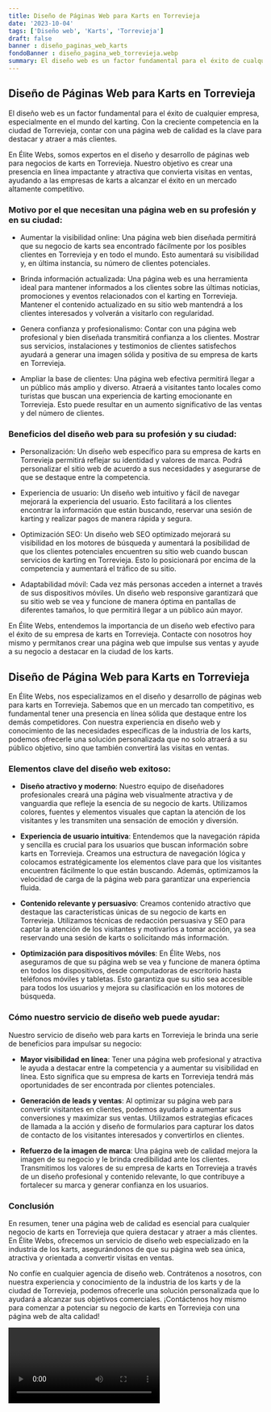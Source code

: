 ```yaml
---
title: Diseño de Páginas Web para Karts en Torrevieja
date: '2023-10-04'
tags: ['Diseño web', 'Karts', 'Torrevieja']
draft: false
banner : diseño_paginas_web_karts
fondoBanner : diseño_pagina_web_torrevieja.webp
summary: El diseño web es un factor fundamental para el éxito de cualquier empresa, especialmente en el mundo del karting. Con la creciente competencia en la ciudad de Torrevieja, contar con una página web de calidad es la clave para destacar y atraer a más clientes.
---
```


## Diseño de Páginas Web para Karts en Torrevieja

El diseño web es un factor fundamental para el éxito de cualquier empresa, especialmente en el mundo del karting. Con la creciente competencia en la ciudad de Torrevieja, contar con una página web de calidad es la clave para destacar y atraer a más clientes.

En Élite Webs, somos expertos en el diseño y desarrollo de páginas web para negocios de karts en Torrevieja. Nuestro objetivo es crear una presencia en línea impactante y atractiva que convierta visitas en ventas, ayudando a las empresas de karts a alcanzar el éxito en un mercado altamente competitivo.

### Motivo por el que necesitan una página web en su profesión y en su ciudad:

- Aumentar la visibilidad online: Una página web bien diseñada permitirá que su negocio de karts sea encontrado fácilmente por los posibles clientes en Torrevieja y en todo el mundo. Esto aumentará su visibilidad y, en última instancia, su número de clientes potenciales.

- Brinda información actualizada: Una página web es una herramienta ideal para mantener informados a los clientes sobre las últimas noticias, promociones y eventos relacionados con el karting en Torrevieja. Mantener el contenido actualizado en su sitio web mantendrá a los clientes interesados y volverán a visitarlo con regularidad.

- Genera confianza y profesionalismo: Contar con una página web profesional y bien diseñada transmitirá confianza a los clientes. Mostrar sus servicios, instalaciones y testimonios de clientes satisfechos ayudará a generar una imagen sólida y positiva de su empresa de karts en Torrevieja.

- Ampliar la base de clientes: Una página web efectiva permitirá llegar a un público más amplio y diverso. Atraerá a visitantes tanto locales como turistas que buscan una experiencia de karting emocionante en Torrevieja. Esto puede resultar en un aumento significativo de las ventas y del número de clientes.

### Beneficios del diseño web para su profesión y su ciudad:

- Personalización: Un diseño web específico para su empresa de karts en Torrevieja permitirá reflejar su identidad y valores de marca. Podrá personalizar el sitio web de acuerdo a sus necesidades y asegurarse de que se destaque entre la competencia.

- Experiencia de usuario: Un diseño web intuitivo y fácil de navegar mejorará la experiencia del usuario. Esto facilitará a los clientes encontrar la información que están buscando, reservar una sesión de karting y realizar pagos de manera rápida y segura.

- Optimización SEO: Un diseño web SEO optimizado mejorará su visibilidad en los motores de búsqueda y aumentará la posibilidad de que los clientes potenciales encuentren su sitio web cuando buscan servicios de karting en Torrevieja. Esto lo posicionará por encima de la competencia y aumentará el tráfico de su sitio.

- Adaptabilidad móvil: Cada vez más personas acceden a internet a través de sus dispositivos móviles. Un diseño web responsive garantizará que su sitio web se vea y funcione de manera óptima en pantallas de diferentes tamaños, lo que permitirá llegar a un público aún mayor.

En Élite Webs, entendemos la importancia de un diseño web efectivo para el éxito de su empresa de karts en Torrevieja. Contacte con nosotros hoy mismo y permítanos crear una página web que impulse sus ventas y ayude a su negocio a destacar en la ciudad de los karts.

<GifSeo />

<Cta />

## Diseño de Página Web para Karts en Torrevieja

En Élite Webs, nos especializamos en el diseño y desarrollo de páginas web para karts en Torrevieja. Sabemos que en un mercado tan competitivo, es fundamental tener una presencia en línea sólida que destaque entre los demás competidores. Con nuestra experiencia en diseño web y conocimiento de las necesidades específicas de la industria de los karts, podemos ofrecerle una solución personalizada que no solo atraerá a su público objetivo, sino que también convertirá las visitas en ventas.

### Elementos clave del diseño web exitoso:

- **Diseño atractivo y moderno**: Nuestro equipo de diseñadores profesionales creará una página web visualmente atractiva y de vanguardia que refleje la esencia de su negocio de karts. Utilizamos colores, fuentes y elementos visuales que captan la atención de los visitantes y les transmiten una sensación de emoción y diversión.

- **Experiencia de usuario intuitiva**: Entendemos que la navegación rápida y sencilla es crucial para los usuarios que buscan información sobre karts en Torrevieja. Creamos una estructura de navegación lógica y colocamos estratégicamente los elementos clave para que los visitantes encuentren fácilmente lo que están buscando. Además, optimizamos la velocidad de carga de la página web para garantizar una experiencia fluida.

- **Contenido relevante y persuasivo**: Creamos contenido atractivo que destaque las características únicas de su negocio de karts en Torrevieja. Utilizamos técnicas de redacción persuasiva y SEO para captar la atención de los visitantes y motivarlos a tomar acción, ya sea reservando una sesión de karts o solicitando más información.

- **Optimización para dispositivos móviles**: En Élite Webs, nos aseguramos de que su página web se vea y funcione de manera óptima en todos los dispositivos, desde computadoras de escritorio hasta teléfonos móviles y tabletas. Esto garantiza que su sitio sea accesible para todos los usuarios y mejora su clasificación en los motores de búsqueda.

### Cómo nuestro servicio de diseño web puede ayudar:

Nuestro servicio de diseño web para karts en Torrevieja le brinda una serie de beneficios para impulsar su negocio:

- **Mayor visibilidad en línea**: Tener una página web profesional y atractiva le ayuda a destacar entre la competencia y a aumentar su visibilidad en línea. Esto significa que su empresa de karts en Torrevieja tendrá más oportunidades de ser encontrada por clientes potenciales.

- **Generación de leads y ventas**: Al optimizar su página web para convertir visitantes en clientes, podemos ayudarlo a aumentar sus conversiones y maximizar sus ventas. Utilizamos estrategias eficaces de llamada a la acción y diseño de formularios para capturar los datos de contacto de los visitantes interesados y convertirlos en clientes.

- **Refuerzo de la imagen de marca**: Una página web de calidad mejora la imagen de su negocio y le brinda credibilidad ante los clientes. Transmitimos los valores de su empresa de karts en Torrevieja a través de un diseño profesional y contenido relevante, lo que contribuye a fortalecer su marca y generar confianza en los usuarios.

### Conclusión  

En resumen, tener una página web de calidad es esencial para cualquier negocio de karts en Torrevieja que quiera destacar y atraer a más clientes. En Élite Webs, ofrecemos un servicio de diseño web especializado en la industria de los karts, asegurándonos de que su página web sea única, atractiva y orientada a convertir visitas en ventas.

No confíe en cualquier agencia de diseño web. Contrátenos a nosotros, con nuestra experiencia y conocimiento de la industria de los karts y de la ciudad de Torrevieja, podemos ofrecerle una solución personalizada que lo ayudará a alcanzar sus objetivos comerciales. ¡Contáctenos hoy mismo para comenzar a potenciar su negocio de karts en Torrevieja con una página web de alta calidad!

<Video />

<CtaBot job='Karts' city='Torrevieja'/>

<Gmaps query='Torrevieja+españa+maps' />